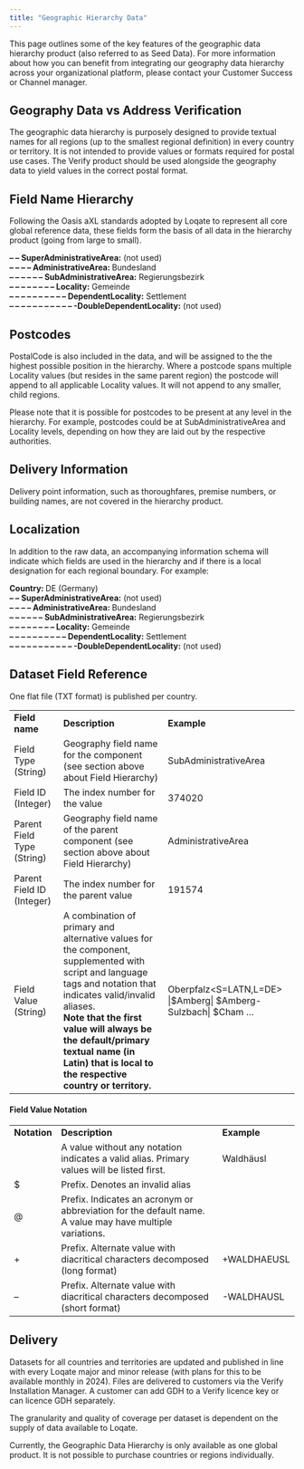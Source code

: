 ```yaml
---
title: "Geographic Hierarchy Data"
---
```


This page outlines some of the key features of the geographic data hierarchy product (also referred to as Seed Data). For more information about how you can benefit from integrating our geography data hierarchy across your organizational platform, please contact your Customer Success or Channel manager.

## Geography Data vs Address Verification

The geographic data hierarchy is purposely designed to provide textual names for all regions (up to the smallest regional definition) in every country or territory. It is not intended to provide values or formats required for postal use cases. The Verify product should be used alongside the geography data to yield values in the correct postal format.

## Field Name Hierarchy

Following the Oasis aXL standards adopted by Loqate to represent all core global reference data, these fields form the basis of all data in the hierarchy product (going from large to small).

**– – SuperAdministrativeArea:** (not used)\
**– – – – AdministrativeArea:&#x20;**&#x42;undesland\
**– – – – – – SubAdministrativeArea:** Regierungsbezirk\
**– – – – – – – – Locality:** Gemeinde\
**– – – – – – – – – – DependentLocality:** Settlement\
**– – – – – – – – – – – -DoubleDependentLocality:** (not used)

## Postcodes

PostalCode is also included in the data, and will be assigned to the the highest possible position in the hierarchy. Where a postcode spans multiple Locality values (but resides in the same parent region) the postcode will append to all applicable Locality values. It will not append to any smaller, child regions.

Please note that it is possible for postcodes to be present at any level in the hierarchy. For example, postcodes could be at SubAdministrativeArea and Locality levels, depending on how they are laid out by the respective authorities.

## Delivery Information

Delivery point information, such as thoroughfares, premise numbers, or building names, are not covered in the hierarchy product.

## Localization

In addition to the raw data, an accompanying information schema will indicate which fields are used in the hierarchy and if there is a local designation for each regional boundary. For example:

**Country:&#x20;**&#x44;E (Germany)\
**– – SuperAdministrativeArea:** (not used)\
**– – – – AdministrativeArea:&#x20;**&#x42;undesland\
**– – – – – – SubAdministrativeArea:** Regierungsbezirk\
**– – – – – – – – Locality:** Gemeinde\
**– – – – – – – – – – DependentLocality:** Settlement\
**– – – – – – – – – – – -DoubleDependentLocality:** (not used)

## Dataset Field Reference

One flat file (TXT format) is published per country.

|                            |                                                                                                                                                                                                                                                                                                                      |                                                                   |
| -------------------------- | -------------------------------------------------------------------------------------------------------------------------------------------------------------------------------------------------------------------------------------------------------------------------------------------------------------------- | ----------------------------------------------------------------- |
| **Field name**             | **Description**                                                                                                                                                                                                                                                                                                      | **Example**                                                       |
| Field Type (String)        | Geography field name for the component (see section above about Field Hierarchy)                                                                                                                                                                                                                                     | SubAdministrativeArea                                             |
| Field ID (Integer)         | The index number for the value                                                                                                                                                                                                                                                                                       | 374020                                                            |
| Parent Field Type (String) | Geography field name of the parent component (see section above about Field Hierarchy)                                                                                                                                                                                                                               | AdministrativeArea                                                |
| Parent Field ID (Integer)  | The index number for the parent value                                                                                                                                                                                                                                                                                | 191574                                                            |
| Field Value (String)       | A combination of primary and alternative values for the component, supplemented with script and language tags and notation that indicates valid/invalid aliases.<br/> **Note that the first value will always be the default/primary textual name (in Latin) that is local to the respective country or territory.** | Oberpfalz\<S=LATN,L=DE> \|\$Amberg\| \$Amberg-Sulzbach\| \$Cham … |

#### Field Value Notation

|              |                                                                                                          |             |
| ------------ | -------------------------------------------------------------------------------------------------------- | ----------- |
| **Notation** | **Description**                                                                                          | **Example** |
|              | A value without any notation indicates a valid alias. Primary values will be listed first.               | Waldhäusl   |
| \$           | Prefix. Denotes an invalid alias                                                                         |             |
| @            | Prefix. Indicates an acronym or abbreviation for the default name. A value may have multiple variations. |             |
| +            | Prefix. Alternate value with diacritical characters decomposed (long format)                             | +WALDHAEUSL |
| –            | Prefix. Alternate value with diacritical characters decomposed (short format)                            | -WALDHAUSL  |

## Delivery

Datasets for all countries and territories are updated and published in line with every Loqate major and minor release (with plans for this to be available monthly in 2024). Files are delivered to customers via the Verify Installation Manager. A customer can add GDH to a Verify licence key or can licence GDH separately.

The granularity and quality of coverage per dataset is dependent on the supply of data available to Loqate.

Currently, the Geographic Data Hierarchy is only available as one global product. It is not possible to purchase countries or regions individually.
